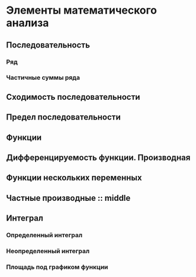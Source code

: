 # Элементы математического анализа {#math-analysis}

## Последовательность {#math-analysis-sequence}

### Ряд {#math-analysis-sequence-series}

### Частичные суммы ряда {#math-analysis-sequence-partialsums}

## Сходимость последовательности {#math-analysis-convergence}

## Предел последовательности {#math-analysis-limit}

## Функции {#math-analysis-functions}

## Дифференцируемость функции. Производная {#math-analysis-deriv}

## Функции нескольких переменных {#math-analysis-multivariate}

## Частные производные :: middle {#math-analysis-partialderiv}

## Интеграл {#math-analysis-integral}

### Определенный интеграл {#math-analysis-integral-definite}

### Неопределенный интеграл {#math-analysis-integral-indefinite}

### Площадь под графиком функции {#math-analysis-integral-auc}

